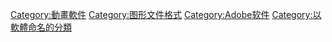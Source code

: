 {{Catmore}}
{{Commonscat|Adobe Flash}}

[[Category:動畫軟件|Category:動畫軟件]]
[[Category:图形文件格式|Category:图形文件格式]]
[[Category:Adobe软件|Category:Adobe软件]]
[[Category:以軟體命名的分類|Category:以軟體命名的分類]]